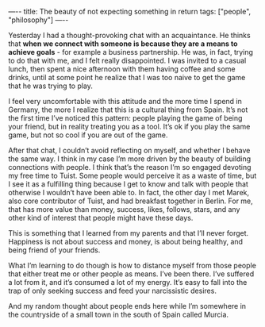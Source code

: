—--
title: The beauty of not expecting something in return
tags: ["people", "philosophy"]
—--

Yesterday I had a thought-provoking chat with an acquaintance. He thinks that **when we connect with someone is because they are a means to achieve goals** - for example a business partnership. He was, in fact, trying to do that with me, and I felt really disappointed. I was invited to a casual lunch, then spent a nice afternoon with them having coffee and some drinks, until at some point he realize that I was too naive to get the game that he was trying to play.

I feel very uncomfortable with this attitude and the more time I spend in Germany, the more I realize that this is a cultural thing from Spain. It’s not the first time I’ve noticed this pattern: people playing the game of being your friend, but in reality treating you as a tool. It’s ok if you play the same game, but not so cool if you are out of the game.

After that chat, I couldn’t avoid reflecting on myself, and whether I behave the same way. I think in my case I’m more driven by the beauty of building connections with people. I think that’s the reason I’m so engaged devoting my free time to Tuist. Some people would perceive it as a waste of time, but I see it as a fulfilling thing because I get to know and talk with people that otherwise I wouldn’t have been able to. In fact, the other day I met Marek, also core contributor of Tuist, and had breakfast together in Berlin. For me, that has more value than money, success, likes, follows, stars, and any other kind of interest that people might have these days.

This is something that I learned from my parents and that I’ll never forget. Happiness is not about success and money, is about being healthy, and being friend of your friends.

What I’m learning to do though is how to distance myself from those people that either treat me or other people as means. I’ve been there. I’ve suffered a lot from it, and it’s consumed a lot of my energy. It’s easy to fall into the trap of only seeking success and feed your narcissistic desires.

And my random thought about people ends here while I’m somewhere in the countryside of a small town in the south of Spain called Murcia.
